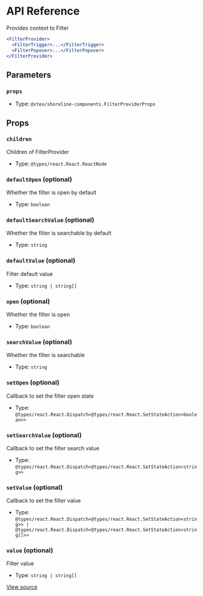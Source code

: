 # API Reference

Provides context to Filter

```jsx
<FilterProvider>
  <FilterTrigger>...</FilterTrigger>
  <FilterPopover>...</FilterPopover>
</FilterProvider>
```

## Parameters

### `props`

- Type: `@vtex/shoreline-components.FilterProviderProps`

## Props

### `children`

Children of FilterProvider

- Type: `@types/react.React.ReactNode`

### `defaultOpen` (optional)

Whether the filter is open by default

- Type: `boolean`

### `defaultSearchValue` (optional)

Whether the filter is searchable by default

- Type: `string`

### `defaultValue` (optional)

Filter default value

- Type: `string | string[]`

### `open` (optional)

Whether the filter is open

- Type: `boolean`

### `searchValue` (optional)

Whether the filter is searchable

- Type: `string`

### `setOpen` (optional)

Callback to set the filter open state

- Type: `@types/react.React.Dispatch<@types/react.React.SetStateAction<boolean>>`

### `setSearchValue` (optional)

Callback to set the filter search value

- Type: `@types/react.React.Dispatch<@types/react.React.SetStateAction<string>>`

### `setValue` (optional)

Callback to set the filter value

- Type: `@types/react.React.Dispatch<@types/react.React.SetStateAction<string>> | @types/react.React.Dispatch<@types/react.React.SetStateAction<string[]>>`

### `value` (optional)

Filter value

- Type: `string | string[]`

[View source](https://github.com/vtex/shoreline/blob/39cc98e91/packages/components/src/filter/filter-provider.tsx#L20)
